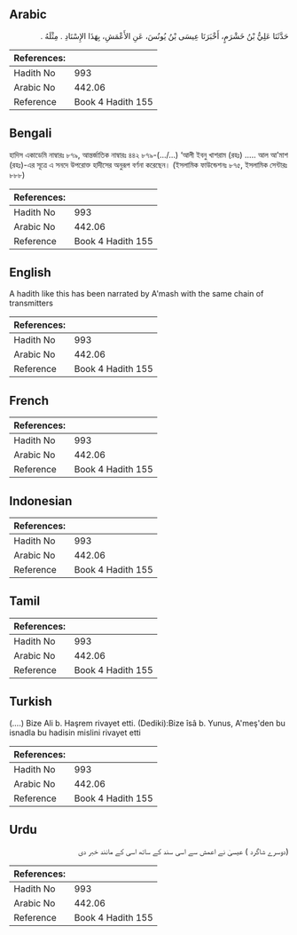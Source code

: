## Arabic


<div dir="rtl" lang="ar" style={{fontSize:'larger',backgroundColor:'#f8f9fa',padding:20}}>
حَدَّثَنَا عَلِيُّ بْنُ خَشْرَمٍ، أَخْبَرَنَا عِيسَى بْنُ يُونُسَ، عَنِ الأَعْمَشِ، بِهَذَا الإِسْنَادِ ‏.‏ مِثْلَهُ ‏.‏
</div>
<div style={{backgroundColor:'#f8f9fa',padding:20, marginBottom: 10}}><table> <thead> <tr> <th>References:</th> <th></th> </tr> </thead> <tbody><tr><td>Hadith No</td><td>993</td></tr><tr><td>Arabic No</td><td>442.06</td></tr><tr><td>Reference</td><td>Book 4 Hadith 155</td></tr></tbody></table></div>

## Bengali


<div dir="ltr" lang="bn" style={{fontSize:'larger',backgroundColor:'#f8f9fa',padding:20}}>
হাদিস একাডেমি নাম্বারঃ ৮৭৯, আন্তর্জাতিক নাম্বারঃ ৪৪২ ৮৭৯-(.../...) ‘আলী ইবনু খাশরাম (রহঃ) ..... আল আ'মাশ (রহঃ)-এর সূত্রে এ সনদে উপরোক্ত হাদীসের অনুরূপ বর্ণনা করেছেন। (ইসলামিক ফাউন্ডেশনঃ ৮৭৫, ইসলামিক সেন্টারঃ ৮৮৮)
</div>
<div style={{backgroundColor:'#f8f9fa',padding:20, marginBottom: 10}}><table> <thead> <tr> <th>References:</th> <th></th> </tr> </thead> <tbody><tr><td>Hadith No</td><td>993</td></tr><tr><td>Arabic No</td><td>442.06</td></tr><tr><td>Reference</td><td>Book 4 Hadith 155</td></tr></tbody></table></div>

## English


<div dir="ltr" lang="en" style={{fontSize:'larger',backgroundColor:'#f8f9fa',padding:20}}>
A hadith like this has been narrated by A'mash with the same chain of transmitters
</div>
<div style={{backgroundColor:'#f8f9fa',padding:20, marginBottom: 10}}><table> <thead> <tr> <th>References:</th> <th></th> </tr> </thead> <tbody><tr><td>Hadith No</td><td>993</td></tr><tr><td>Arabic No</td><td>442.06</td></tr><tr><td>Reference</td><td>Book 4 Hadith 155</td></tr></tbody></table></div>

## French


<div dir="ltr" lang="fr" style={{fontSize:'larger',backgroundColor:'#f8f9fa',padding:20}}>

</div>
<div style={{backgroundColor:'#f8f9fa',padding:20, marginBottom: 10}}><table> <thead> <tr> <th>References:</th> <th></th> </tr> </thead> <tbody><tr><td>Hadith No</td><td>993</td></tr><tr><td>Arabic No</td><td>442.06</td></tr><tr><td>Reference</td><td>Book 4 Hadith 155</td></tr></tbody></table></div>

## Indonesian


<div dir="ltr" lang="id" style={{fontSize:'larger',backgroundColor:'#f8f9fa',padding:20}}>

</div>
<div style={{backgroundColor:'#f8f9fa',padding:20, marginBottom: 10}}><table> <thead> <tr> <th>References:</th> <th></th> </tr> </thead> <tbody><tr><td>Hadith No</td><td>993</td></tr><tr><td>Arabic No</td><td>442.06</td></tr><tr><td>Reference</td><td>Book 4 Hadith 155</td></tr></tbody></table></div>

## Tamil


<div dir="ltr" lang="ta" style={{fontSize:'larger',backgroundColor:'#f8f9fa',padding:20}}>

</div>
<div style={{backgroundColor:'#f8f9fa',padding:20, marginBottom: 10}}><table> <thead> <tr> <th>References:</th> <th></th> </tr> </thead> <tbody><tr><td>Hadith No</td><td>993</td></tr><tr><td>Arabic No</td><td>442.06</td></tr><tr><td>Reference</td><td>Book 4 Hadith 155</td></tr></tbody></table></div>

## Turkish


<div dir="ltr" lang="tr" style={{fontSize:'larger',backgroundColor:'#f8f9fa',padding:20}}>
(….) Bize Ali b. Haşrem rivayet etti. (Dediki):Bize îsâ b. Yunus, A'meş'den bu isnadla bu hadisin mislini rivayet etti
</div>
<div style={{backgroundColor:'#f8f9fa',padding:20, marginBottom: 10}}><table> <thead> <tr> <th>References:</th> <th></th> </tr> </thead> <tbody><tr><td>Hadith No</td><td>993</td></tr><tr><td>Arabic No</td><td>442.06</td></tr><tr><td>Reference</td><td>Book 4 Hadith 155</td></tr></tbody></table></div>

## Urdu


<div dir="rtl" lang="ur" style={{fontSize:'larger',backgroundColor:'#f8f9fa',padding:20}}>
(دوسرے شاگرد ) عیسیٰ نے اعمش سے اسی سند کے ساتھ اسی کے مانند خبر دی
</div>
<div style={{backgroundColor:'#f8f9fa',padding:20, marginBottom: 10}}><table> <thead> <tr> <th>References:</th> <th></th> </tr> </thead> <tbody><tr><td>Hadith No</td><td>993</td></tr><tr><td>Arabic No</td><td>442.06</td></tr><tr><td>Reference</td><td>Book 4 Hadith 155</td></tr></tbody></table></div>